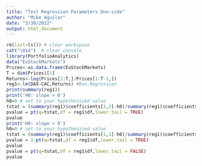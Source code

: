 ```yaml
---
title: "Test Regression Parameters One-side"
author: "Mike Aguilar"
date: "3/30/2022"
output: html_document
---
```



<!-- ### Test Regression Parameters One-side-->
```r
rm(list=ls()) # clear workspace
cat("\014")  # clear console
library(PortfolioAnalytics)
data("EuStockMarkets")
Prices<-as.data.frame(EuStockMarkets)
T = dim(Prices)[1]
Returns<-log(Prices[2:T,]/Prices[1:T-1,])
reg1<-lm(DAX~CAC,Returns) #Run Regression
print(summary(reg1))
print('H0: slope > 0')
h0=0 # set to your hypothesized value
tstat = (summary(reg1)$coefficients[1,1]-h0)/summary(reg1)$coefficients[1,2]
pvalue = pt(q=tstat,df = reg1$df,lower.tail = TRUE)
pvalue
print('H0: slope < 0')
h0=0 # set to your hypothesized value
tstat = (summary(reg1)$coefficients[1,1]-h0)/summary(reg1)$coefficients[1,2]
pvalue = 1-pt(q=tstat,df = reg1$df,lower.tail = TRUE)
pvalue
pvalue = pt(q=tstat,df = reg1$df,lower.tail = FALSE)
pvalue
```